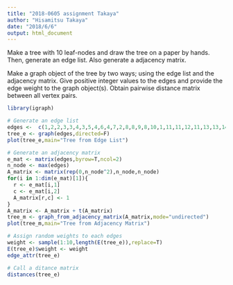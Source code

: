 ```yaml
---
title: "2018-0605 assignment Takaya"
author: "Hisamitsu Takaya"
date: "2018/6/6"
output: html_document
---
```


Make a tree with 10 leaf-nodes and draw the tree on a paper by hands.
Then, generate an edge list.
Also generate a adjacency matrix.

Make a graph object of the tree by two ways; using the edge list and the adjacency matrix.
Give positive integer values to the edges and provide the edge weight to the graph object(s).
Obtain pairwise distance matrix between all vertex pairs.

```r
library(igraph)

# Generate an edge list
edges <-  c(1,2,2,3,3,4,3,5,4,6,4,7,2,8,8,9,8,10,1,11,11,12,11,13,13,14,11,15,15,16,15,17,1,18)
tree_e <- graph(edges,directed=F)
plot(tree_e,main="Tree from Edge List")

# Generate an adjacency matrix
e_mat <- matrix(edges,byrow=T,ncol=2)
n_node <- max(edges)
A_matrix <- matrix(rep(0,n_node^2),n_node,n_node)
for(i in 1:dim(e_mat)[1]){
  r <- e_mat[i,1]
  c <- e_mat[i,2]
  A_matrix[r,c] <- 1
}
A_matrix <- A_matrix + t(A_matrix)
tree_m <- graph_from_adjacency_matrix(A_matrix,mode="undirected")
plot(tree_m,main="Tree from Adjacency Matrix")
```


```r
# Assign random weights to each edges
weight <- sample(1:10,length(E(tree_e)),replace=T)
E(tree_e)$weight <- weight
edge_attr(tree_e)
```


```r
# Call a ditance matrix 
distances(tree_e)
```

